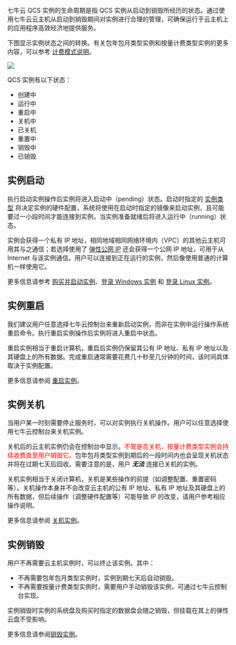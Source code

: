 七牛云 QCS 实例的生命周期是指 QCS 实例从启动到销毁所经历的状态。通过使用七牛云云主机从启动到销毁期间对实例进行合理的管理，可确保运行于云主机上的应用程序高效经济地提供服务。

下图显示实例状态之间的转换。有关包年包月类型实例和按量计费类型实例的更多内容，可以参考 [计费模式说明](/fec/manual/pricing-model)。

![](https://dn-odum9helk.qbox.me/FgLauIM7JJcwSjWI3dolDLQLAUPB)

QCS 实例有以下状态：

- 创建中 
- 运行中 
- 重启中
- 关机中 
- 已关机 
- 重置中
- 销毁中 
- 已销毁 

## 实例启动

执行启动实例操作后实例将进入启动中（pending）状态。启动时指定的 [实例类型](/fec/manual/instance-type-overview) 将决定实例的硬件配置，系统将使用在启动时指定的镜像来启动实例，且可能要过一小段时间才能连接到实例，当实例准备就绪后将进入运行中（running）状态。

实例会获得一个私有 IP 地址，相同地域相同网络环境内（VPC）的其他云主机可用其与之通信；若选择使用了 [弹性公网 IP](/fec/manual/elastic-public-ip) 还会获得一个公网 IP 地址，可用于从 Internet 与该实例通信。用户可以连接到正在运行的实例，然后像使用普通的计算机一样使用它。

更多信息请参考 [购买并启动实例](/fec/manual/buy-and-start-the-instance)、[登录 Windows 实例](/fec/manual/1877/login-windows-instance) 和 [登录 Linux 实例](/fec/manual/1865/login-linux-instance)。

## 实例重启

我们建议用户任意选择七牛云控制台来重新启动实例，而非在实例中运行操作系统重启命令。执行重启实例操作后实例将进入重启中状态。

重启实例相当于重启计算机，重启后实例仍保留其公有 IP 地址、私有 IP 地址以及其硬盘上的所有数据。完成重启通常需要花费几十秒至几分钟的时间，该时间具体取决于实例配置。

更多信息请参阅 [重启实例](/fec/manual/restart-the-instance-2)。

## 实例关机

当用户某一时刻需要停止服务时，可以对实例执行关机操作。用户可以任意选择使用七牛云控制台来关机实例。

关机后的云主机实例仍会在控制台中显示。<font color="red">不管是否关机，按量计费类型实例会持续收费直至用户销毁它。</font>包年包月类型实例到期后的一段时间内也会呈现关机状态并将在过期七天后回收。需要注意的是，用户 **_无法_** 连接已关机的实例。

关机实例相当于关闭计算机，关机是某些操作的前提（如调整配置、重置密码等）。关机操作本身并不会改变云主机的公有 IP 地址、私有 IP 地址及其硬盘上的所有数据，但后续操作（调整硬件配置等）可能导致 IP 的改变，请用户参考相应操作说明。

更多信息请参阅 [关机实例](/fec/manual/shut-down-the-instance-2)。

## 实例销毁

用户不再需要云主机实例时，可以终止该实例。其中：

- 不再需要包年包月类型实例时，实例到期七天后自动销毁。
- 不再需要按量计费类型实例时，需要用户手动销毁该实例，可通过七牛云控制台实现。

实例销毁时实例的系统盘及购买时指定的数据盘会随之销毁，但挂载在其上的弹性云盘不受影响。

更多信息请参阅[销毁实例](/fec/manual/destroy-the-volume-pricing-instance)。

